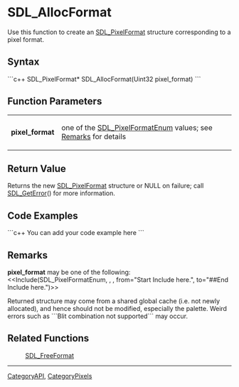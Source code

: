 <!-- pragma section-numbers off -->
<!-- pragma camelcase off -->

= SDL_AllocFormat =
Use this function to create an [[SDL_PixelFormat]] structure corresponding to a pixel format.


== Syntax ==
```c++
SDL_PixelFormat* SDL_AllocFormat(Uint32 pixel_format)
```

== Function Parameters ==
{|
|'''pixel_format'''
|one of the [[SDL_PixelFormatEnum]] values; see [[#Remarks|Remarks]] for details
|}

== Return Value ==
Returns the new [[SDL_PixelFormat]] structure or NULL on failure; call [[SDL_GetError]]() for more information.

== Code Examples ==
```c++
You can add your code example here
```

== Remarks ==
'''pixel_format''' may be one of the following:
<<Include(SDL_PixelFormatEnum, , , from="Start Include here.", to="##End Include here.")>>

Returned structure may come from a shared global cache (i.e. not newly allocated), and hence should not be modified, especially the palette. Weird errors such as ```Blit combination not supported``` may occur.

== Related Functions ==
:[[SDL_FreeFormat]]

----
[[CategoryAPI]], [[CategoryPixels]]
